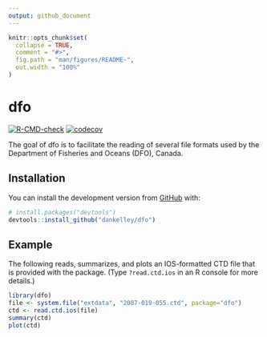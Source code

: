 ```yaml
---
output: github_document
---
```


<!-- README.md is generated from README.Rmd. Please edit that file -->

```r
knitr::opts_chunk$set(
  collapse = TRUE,
  comment = "#>",
  fig.path = "man/figures/README-",
  out.width = "100%"
)
```

# dfo

<!-- badges: start -->
[![R-CMD-check](https://github.com/dankelley/dfo/workflows/R-CMD-check/badge.svg)](https://github.com/dankelley/dfo/actions)
[![codecov](https://codecov.io/gh/dankelley/dfo/branch/main/graph/badge.svg)](https://codecov.io/gh/dankelley/dfo)
<!-- badges: end -->

The goal of dfo is to facilitate the reading of several file formats used by
the Department of Fisheries and Oceans (DFO), Canada.

## Installation

<!--
You can install the released version of dfo from [CRAN](https://CRAN.R-project.org) with:

``` r
install.packages("dfo")
```
-->

You can install the development version from [GitHub](https://github.com/) with:

``` r
# install.packages("devtools")
devtools::install_github("dankelley/dfo")
```
## Example

The following reads, summarizes, and plots an IOS-formatted CTD
file that is provided with the package. (Type `?read.ctd.ios` in
an R console for more details.)
```r
library(dfo)
file <- system.file("extdata", "2007-019-055.ctd", package="dfo")
ctd <- read.ctd.ios(file)
summary(ctd)
plot(ctd)
```
